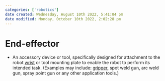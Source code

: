 ```yaml
---
categories: ['robotics']
date created: Wednesday, August 10th 2022, 5:41:04 pm
date modified: Monday, October 10th 2022, 2:02:28 pm
---
```


# End-effector
- An accessory device or tool, specifically designed for attachment to the robot [wrist](Wrist.qmd) or tool mounting plate to enable the robot to perform its intended task. (Examples may include: [gripper](Gripper.qmd), spot weld gun, arc weld gun, spray point gun or any other application tools.)




